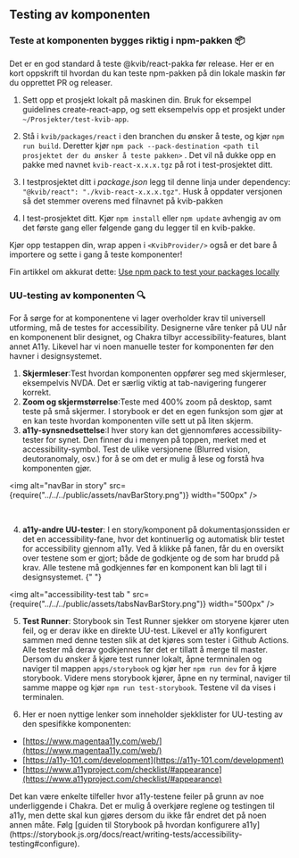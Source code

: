 
<Meta title="Info/Bidra/Teste" />

## Testing av komponenten

### Teste at komponenten bygges riktig i npm-pakken 📦

Det er en god standard å teste @kvib/react-pakka før release. Her er en kort oppskrift til hvordan du kan teste npm-pakken på din lokale maskin før du opprettet PR og releaser.

1. Sett opp et prosjekt lokalt på maskinen din. Bruk for eksempel guidelines create-react-app, og sett eksempelvis opp et prosjekt under `~/Prosjekter/test-kvib-app`.

2. Stå i `kvib/packages/react` i den branchen du ønsker å teste, og kjør `npm run build`. Deretter kjør `npm pack --pack-destination <path til prosjektet der du ønsker å teste pakken>` . Det vil nå dukke opp en pakke med navnet `kvib-react-x.x.x.tgz` på rot i test-prosjektet ditt.

3. I testprosjektet ditt i _package.json_ legg til denne linja under dependency: `"@kvib/react": "./kvib-react-x.x.x.tgz"`. Husk å oppdater versjonen så det stemmer overens med filnavnet på kvib-pakken

4. I test-prosjektet ditt. Kjør `npm install` eller `npm update` avhengig av om det første gang eller følgende gang du legger til en kvib-pakke.

Kjør opp testappen din, wrap appen i `<KvibProvider/>` også er det bare å importere og sette i gang å teste komponenter!

Fin artikkel om akkurat dette: [Use npm pack to test your packages locally](https://dev.to/scooperdev/use-npm-pack-to-test-your-packages-locally-486e)

### UU-testing av komponenten 🔍

For å sørge for at komponentene vi lager overholder krav til universell utforming, må de testes for accessibility.
Designerne våre tenker på UU når en komponenent blir designet, og Chakra tilbyr accessibility-features, blant annet A11y. Likevel har vi noen manuelle tester for komponenten før den havner i designsystemet.

1. **Skjermleser**:Test hvordan komponenten oppfører seg med skjermleser, eksempelvis NVDA. Det er særlig viktig at tab-navigering fungerer korrekt.
2. **Zoom og skjermstørrelse**:Teste med 400% zoom på desktop, samt teste på små skjermer. I storybook er det en egen funksjon som gjør at en kan teste hvordan komponenten ville sett ut på liten skjerm.
3. **a11y-synsnedsettelse**:I hver story kan det gjennomføres accessibility-tester for synet. Den finner du i menyen på toppen, merket med et accessibility-symbol. Test de ulike versjonene (Blurred vision, deutoranomaly, osv.) for å se om det er mulig å lese og forstå hva komponenten gjør.

<img alt="navBar in story" src={require("../../../public/assets/navBarStory.png")} width="500px" />

<br />

4. **a11y-andre UU-tester**: I en story/komponent på dokumentasjonssiden er det en accessibility-fane, hvor det kontinuerlig og automatisk blir testet for accessibility gjennom a11y.
   Ved å klikke på fanen, får du en oversikt over testene som er gjort; både de godkjente og de som har brudd på krav. Alle testene må godkjennes før en komponent kan bli lagt til i designsystemet.
   {" "}

<img alt="accessibility-test tab " src={require("../../../public/assets/tabsNavBarStory.png")} width="500px" />

5. **Test Runner**: Storybook sin Test Runner sjekker om storyene kjører uten feil, og er derav ikke en direkte UU-test.
   Likevel er a11y konfigurert sammen med denne testen slik at det kjøres som tester i Github Actions.
   Alle tester må derav godkjennes før det er tillatt å merge til master. Dersom du ønsker å kjøre test runner lokalt, åpne termninalen og naviger til mappen `apps/storybook` og kjør her `npm run dev` for å kjøre storybook.
   Videre mens storybook kjører, åpne en ny terminal, naviger til samme mappe og kjør `npm run test-storybook`. Testene vil da vises i terminalen.

6. Her er noen nyttige lenker som inneholder sjekklister for UU-testing av den spesifikke komponenten:

- [https://www.magentaa11y.com/web/](https://www.magentaa11y.com/web/)
- [https://a11y-101.com/development](https://a11y-101.com/development)
- [https://www.a11yproject.com/checklist/#appearance](https://www.a11yproject.com/checklist/#appearance)

<KvibProvider>
  <Alert status="info">
    <AlertIcon />
    Det kan være enkelte tilfeller hvor a11y-testene feiler på grunn av noe underliggende i Chakra. Det er mulig å overkjøre
    reglene og testingen til a11y, men dette skal kun gjøres dersom du ikke får endret det på noen annen måte. Følg [guiden
    til Storybook på hvordan konfigurere a11y](https://storybook.js.org/docs/react/writing-tests/accessibility-testing#configure).
  </Alert>
</KvibProvider>

